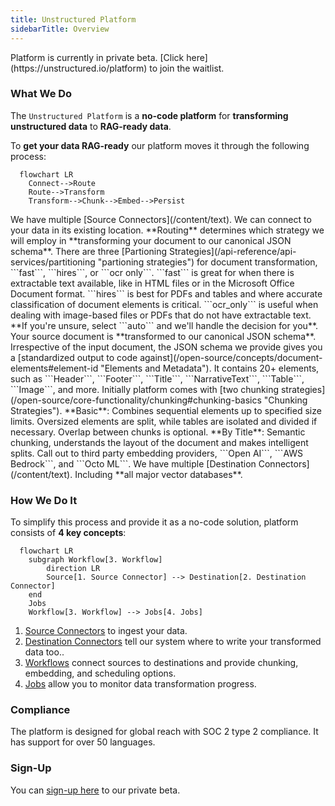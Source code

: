 ```yaml
---
title: Unstructured Platform 
sidebarTitle: Overview
---
```


<Warning>
Platform is currently in private beta. [Click here](https://unstructured.io/platform) to join the waitlist.
</Warning>

### What We Do
The ```Unstructured Platform``` is a **no-code platform** for **transforming unstructured data** to **RAG-ready data**. 

To **get your data RAG-ready** our platform moves it through the following process:

```mermaid
  flowchart LR
    Connect-->Route
    Route-->Transform
    Transform-->Chunk-->Embed-->Persist
```
<Steps>
  <Step title="Connect">
    We have multiple [Source Connectors](/content/text). We can connect to your data in its existing location.
  </Step>
  <Step title="Route">
    **Routing** determines which strategy we will employ in **transforming your document to our canonical JSON schema**. There are three [Partioning Strategies](/api-reference/api-services/partitioning "partioning strategies") for document transformation, ```fast```, ```hires```, or ```ocr only```. ```fast``` is great for when there is extractable text available, like in HTML files or in the Microsoft Office Document format. ```hires``` is best for PDFs and tables and where accurate classification of document elements is critical. ```ocr_only``` is useful when dealing with image-based files or PDFs that do not have extractable text. **If you're unsure, select ```auto``` and we'll handle the decision for you**.
  </Step>
  <Step title="Transform"> 
    Your source document is **transformed to our canonical JSON schema**. Irrespective of the input document, the JSON schema we provide gives you a [standardized output to code against](/open-source/concepts/document-elements#element-id "Elements and Metadata"). It contains 20+ elements, such as ```Header```, ```Footer```, ```Title```, ```NarrativeText```, ```Table```, ```Image```, and more.
  </Step>
    <Step title="Chunk"> 
    Initially platform comes with [two chunking strategies](/open-source/core-functionality/chunking#chunking-basics  "Chunking Strategies"). **Basic**: Combines sequential elements up to specified size limits. Oversized elements are split, while tables are isolated and divided if necessary. Overlap between chunks is optional. **By Title**: Semantic chunking, understands the layout of the document and makes intelligent splits.
  </Step>
    <Step title="Embed">
    Call out to third party embedding providers, ```Open AI```, ```AWS Bedrock```, and ```Octo ML```.
  </Step>
      <Step title="Persist">
    We have multiple [Destination Connectors](/content/text). Including **all major vector databases**.
  </Step>
</Steps>

### How We Do It

To simplify this  process and provide it as a no-code solution, platform consists of **4 key concepts**:

```mermaid
  flowchart LR
    subgraph Workflow[3. Workflow]
        direction LR
        Source[1. Source Connector] --> Destination[2. Destination Connector]
    end
    Jobs
    Workflow[3. Workflow] --> Jobs[4. Jobs]
```

1. [Source Connectors](platform-source-connectors/overview) to ingest your data.
2. [Destination Connectors](platform-destination-connectors/overview) tell our system where to write your transformed data too..
3. [Workflows](workflows-automation) connect sources to destinations and provide chunking, embedding, and scheduling options.
4. [Jobs](jobs-scheduling) allow you to monitor data transformation progress.


### Compliance

The platform is designed for global reach with SOC 2 type 2 compliance. It has support for over 50 languages.

### Sign-Up

You can [sign-up here](https://unstructured.io/platform) to our private beta.




